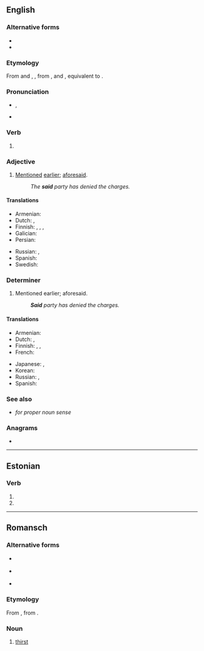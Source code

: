 {{also|sáið|Said|Saïd|Säid}}
==English==

===Alternative forms===
* {{alter|en|sayde|seyde||obsolete}}
* {{alter|en|sed||eye dialect}}

===Etymology===
From {{inh|en|enm|seide|pos=preterite}} and {{m|enm|seid}}, {{m|enm|iseid|pos=past participle}}, from {{inh|en|ang|sǣde}}, {{m|ang|sæġde|pos=preterite}} and {{m|ang|ġesæġd|pos=past participle}}, equivalent to {{suffix|en|say|ed}}.

===Pronunciation===
* {{enPR|sĕd}}, {{audio-IPA|en|en-us-said.ogg|/sɛd/|dial=US}}
* {{rhymes|en|ɛd}}

===Verb===
{{head|en|verb form}}

# {{en-past of|say}}

===Adjective===
{{en-adj|-}}

# [[mentioned|Mentioned]] [[earlier]]; [[aforesaid]].
#: ''The '''said''' party has denied the charges.''

====Translations====
{{trans-top|mentioned earlier}}
* Armenian: {{t|hy|նշված}}
* Dutch: {{t|nl|in kwestie}}, {{t+|nl|desbetreffend}}
* Finnish: {{t+|fi|samainen}}, {{t|fi|[[kyseessä]] [[olla|oleva]]}}, {{t|fi|[[edellä]] [[mainittu]]}}, {{t+|fi|kyseinen}}
* Galician: {{t+|gl|dito}}
* Persian: {{t+|fa|مذکور|tr=mazkur|sc=fa-Arab}}
{{trans-mid}}
* Russian: {{t+|ru|упомя́нутый}}, {{t+|ru|ска́занный}} {{qualifier|that was said}}
* Spanish: {{t+|es|dicho}}
* Swedish: {{t+|sv|i fråga}}
{{trans-bottom}}

===Determiner===
{{en-det}}

# Mentioned earlier; aforesaid.
#: '''''Said''' party has denied the charges.''

====Translations====
{{trans-top|mentioned earlier}}
* Armenian: {{t|hy|նշված}}
* Dutch: {{t|nl|in kwestie}}, {{t+|nl|desbetreffend}}
* Finnish: {{t+|fi|samainen}}, {{t|fi|[[kyseessä]] [[olla|oleva]]}}, {{t|fi|[[edellä]] [[mainittu]]}}
* French: {{t+|fr|ledit}}
{{trans-mid}}
* Japanese: {{t|ja|前記|tr=zenki}}, {{t+|ja|該|tr=gai}}
* Korean: {{t+|ko|상기}}
* Russian: {{t+|ru|вышеупомя́нутый}}, {{t+|ru|вышеука́занный}}
* Spanish: {{t+|es|dicho}}
{{trans-bottom}}

===See also===
* {{l|en|Said}} ''for proper noun sense''

===Anagrams===
* {{anagrams|en|a=adis|AIDS|Aids|Dais|IADS|IADs|aids|dais|daïs|sadi|sida}}

----

==Estonian==

===Verb===
{{head|et|verb form}}

# {{et-verb form of|p=2s|m=past|saama}}
# {{et-verb form of|p=3p|m=past|saama}}

----

==Romansch==

===Alternative forms===
* {{q|Sursilvan}} {{l|rm|seit}}
* {{q|Sutsilvan}} {{l|rm|set}}
* {{q|Surmiran}} {{l|rm|seid}}

===Etymology===
From {{der|rm|la|sitis}}, from {{der|rm|ine-pro|*dʰgʷʰítis||perishing, decrease}}.

===Noun===
{{head|rm|noun|g=f}}

# {{lb|rm|Rumantsch Grischun|Puter|Vallader}} [[thirst]]